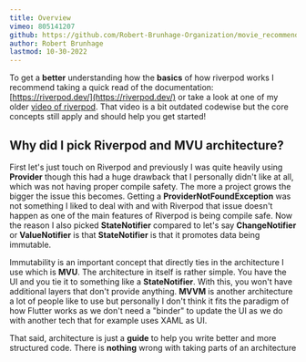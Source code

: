 ```yaml
---
title: Overview
vimeo: 805141207
github: https://github.com/Robert-Brunhage-Organization/movie_recommendation_app_course/commits/main
author: Robert Brunhage
lastmod: 10-30-2022
---
```



To get a **better** understanding how the **basics** of how riverpod works I recommend taking a quick read of the documentation: [https://riverpod.dev/](https://riverpod.dev/) or take a look at one of my older [video of riverpod](https://www.youtube.com/watch?v=GVspNESSess). That video is a bit outdated codewise but the core concepts still apply and should help you get started!

  

## Why did I pick Riverpod and MVU architecture?

First let's just touch on Riverpod and previously I was quite heavily using **Provider** though this had a huge drawback that I personally didn't like at all, which was not having proper compile safety. The more a project grows the bigger the issue this becomes. Getting a **ProviderNotFoundException** was not something I liked to deal with and with Riverpod that issue doesn't happen as one of the main features of Riverpod is being compile safe. Now the reason I also picked **StateNotifier** compared to let's say **ChangeNotifier** or **ValueNotifier** is that **StateNotifier** is that it promotes data being immutable.

  

Immutability is an important concept that directly ties in the architecture I use which is **MVU**. The architecture in itself is rather simple. You have the UI and you tie it to something like a **StateNotifier**. With this, you won't have additional layers that don't provide anything. **MVVM** is another architecture a lot of people like to use but personally I don't think it fits the paradigm of how Flutter works as we don't need a "binder" to update the UI as we do with another tech that for example uses XAML as UI.

  

That said, architecture is just a **guide** to help you write better and more structured code. There is **nothing** wrong with taking parts of an architecture
